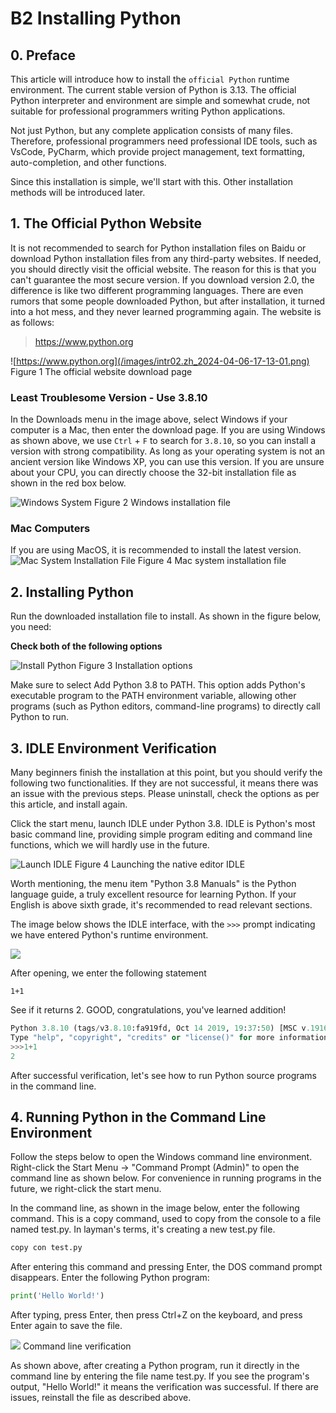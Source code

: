 # B2 Installing Python

## 0. Preface

This article will introduce how to install the `official Python` runtime environment. The current stable version of Python is 3.13. The official Python interpreter and environment are simple and somewhat crude, not suitable for professional programmers writing Python applications.

Not just Python, but any complete application consists of many files. Therefore, professional programmers need professional IDE tools, such as VsCode, PyCharm, which provide project management, text formatting, auto-completion, and other functions.

Since this installation is simple, we'll start with this. Other installation methods will be introduced later.

## 1. The Official Python Website

It is not recommended to search for Python installation files on Baidu or download Python installation files from any third-party websites. If needed, you should directly visit the official website. The reason for this is that you can't guarantee the most secure version. If you download version 2.0, the difference is like two different programming languages. There are even rumors that some people downloaded Python, but after installation, it turned into a hot mess, and they never learned programming again. The website is as follows:

> https://www.python.org

![https://www.python.org](/images/intr02.zh_2024-04-06-17-13-01.png)
Figure 1 The official website download page


### Least Troublesome Version - Use 3.8.10
In the Downloads menu in the image above, select Windows if your computer is a Mac, then enter the download page.
If you are using Windows as shown above, we use `Ctrl` + `F` to search for `3.8.10`, so you can install a version with strong compatibility. As long as your operating system is not an ancient version like Windows XP, you can use this version. If you are unsure about your CPU, you can directly choose the 32-bit installation file as shown in the red box below.

![Windows System](/images/intr02.zh_2024-04-06-19-14-52.png)
Figure 2 Windows installation file

### Mac Computers
If you are using MacOS, it is recommended to install the latest version.
![Mac System Installation File](/images/intr02.zh_2024-04-06-18-49-51.png)
Figure 4 Mac system installation file


## 2. Installing Python

Run the downloaded installation file to install. As shown in the figure below, you need:

**Check both of the following options**

![Install Python](/images/intr02.zh_2024-04-06-19-46-22.png)
Figure 3 Installation options

Make sure to select Add Python 3.8 to PATH. This option adds Python's executable program to the PATH environment variable, allowing other programs (such as Python editors, command-line programs) to directly call Python to run.

## 3. IDLE Environment Verification

Many beginners finish the installation at this point, but you should verify the following two functionalities. If they are not successful, it means there was an issue with the previous steps. Please uninstall, check the options as per this article, and install again.

Click the start menu, launch IDLE under Python 3.8. IDLE is Python's most basic command line, providing simple program editing and command line functions, which we will hardly use in the future.

![Launch IDLE](/images/intr02.zh_2024-04-06-19-48-23.png)
Figure 4 Launching the native editor IDLE

Worth mentioning, the menu item "Python 3.8 Manuals" is the Python language guide, a truly excellent resource for learning Python. If your English is above sixth grade, it's recommended to read relevant sections.

The image below shows the IDLE interface, with the `>>>` prompt indicating we have entered Python's runtime environment.

![](/images/intr02.zh_2024-04-06-20-09-08.png)

After opening, we enter the following statement

```
1+1

```


See if it returns 2. GOOD, congratulations, you've learned addition!

```python
Python 3.8.10 (tags/v3.8.10:fa919fd, Oct 14 2019, 19:37:50) [MSC v.1916 64 bit (AMD64)] on win32
Type "help", "copyright", "credits" or "license()" for more information.
>>>1+1
2
```


After successful verification, let's see how to run Python source programs in the command line.

## 4. Running Python in the Command Line Environment
Follow the steps below to open the Windows command line environment. Right-click the Start Menu -> "Command Prompt (Admin)" to open the command line as shown below. For convenience in running programs in the future, we right-click the start menu.



In the command line, as shown in the image below, enter the following command. This is a copy command, used to copy from the console to a file named test.py. In layman's terms, it's creating a new test.py file.

```bash
copy con test.py           
```

After entering this command and pressing Enter, the DOS command prompt disappears. Enter the following Python program:

```python
print('Hello World!')
```

After typing, press Enter, then press Ctrl+Z on the keyboard, and press Enter again to save the file.


![](/images/intr02.zh_2024-04-06-20-11-40.png)
Command line verification

As shown above, after creating a Python program, run it directly in the command line by entering the file name test.py. If you see the program's output, "Hello World!" it means the verification was successful. If there are issues, reinstall the file as described above.